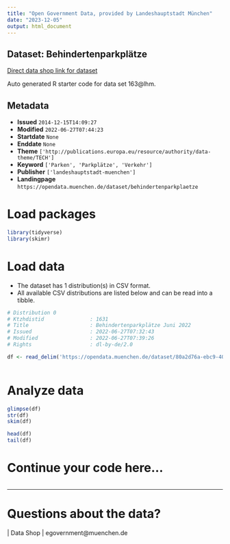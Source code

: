 ```yaml
---
title: "Open Government Data, provided by Landeshauptstadt München"
date: "2023-12-05"
output: html_document
---
```


## Dataset: Behindertenparkplätze

[Direct data shop link for dataset](https://opendata.muenchen.de/dataset/behindertenparkplaetze)

Auto generated R starter code for data set 163@lhm.

## Metadata

- **Issued** `2014-12-15T14:09:27`
- **Modified** `2022-06-27T07:44:23`
- **Startdate** `None`
- **Enddate** `None`
- **Theme** `['http://publications.europa.eu/resource/authority/data-theme/TECH']`
- **Keyword** `['Parken', 'Parkplätze', 'Verkehr']`
- **Publisher** `['landeshauptstadt-muenchen']`
- **Landingpage** `https://opendata.muenchen.de/dataset/behindertenparkplaetze`


# Load packages

```r

library(tidyverse)
library(skimr)

```

# Load data

-   The dataset has 1 distribution(s) in CSV format.
-   All available CSV distributions are listed below and can be read into a tibble.

```r

# Distribution 0
# Ktzhdistid               : 1631
# Title                    : Behindertenparkplätze Juni 2022
# Issued                   : 2022-06-27T07:32:43
# Modified                 : 2022-06-27T07:39:26
# Rights                   : dl-by-de/2.0

df <- read_delim('https://opendata.muenchen.de/dataset/80a2d76a-ebc9-40b5-b54c-b5c8af9df65f/resource/c1166a5a-5764-47e1-92bb-2d63dab785eb/download/220624_behindertenparkplaetze_muenchen.csv')



```

# Analyze data

```r

glimpse(df)
str(df)
skim(df)

head(df)
tail(df)

```

# Continue your code here...

```r

```

------------------------------------------------------------------------

# Questions about the data?

 | Data Shop | egovernment@muenchen.de
